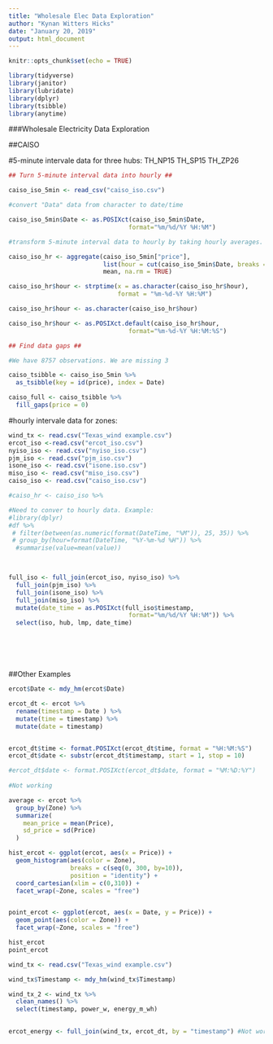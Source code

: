 ---
title: "Wholesale Elec Data Exploration"
author: "Kynan Witters Hicks"
date: "January 20, 2019"
output: html_document
---

```{r setup, include=FALSE}
knitr::opts_chunk$set(echo = TRUE)
```

```{r library, message = FALSE}

library(tidyverse)
library(janitor)
library(lubridate)
library(dplyr)
library(tsibble)
library(anytime)

```


###Wholesale Electricity Data Exploration

##CAISO

#5-minute intervale data for three hubs: 
TH_NP15
TH_SP15
TH_ZP26

```{r message=FALSE}

## Turn 5-minute interval data into hourly ##

caiso_iso_5min <- read_csv("caiso_iso.csv")

#convert "Data" data from character to date/time

caiso_iso_5min$Date <- as.POSIXct(caiso_iso_5min$Date,
                                 format="%m/%d/%Y %H:%M")

#transform 5-minute interval data to hourly by taking hourly averages. Note: transforms date/time into factor

caiso_iso_hr <- aggregate(caiso_iso_5min["price"],
                          list(hour = cut(caiso_iso_5min$Date, breaks = "hour")),
                          mean, na.rm = TRUE)

caiso_iso_hr$hour <- strptime(x = as.character(caiso_iso_hr$hour),
                              format = "%m-%d-%Y %H:%M")

caiso_iso_hr$hour <- as.character(caiso_iso_hr$hour)

caiso_iso_hr$hour <- as.POSIXct.default(caiso_iso_hr$hour,
                                 format="%m-%d-%Y %H:%M:%S")


```


```{r}

## Find data gaps ##

#We have 8757 observations. We are missing 3

caiso_tsibble <- caiso_iso_5min %>%
  as_tsibble(key = id(price), index = Date)

caiso_full <- caiso_tsibble %>% 
  fill_gaps(price = 0)

```



#hourly intervale data for zones: 

```{r data}

wind_tx <- read.csv("Texas_wind example.csv")
ercot_iso <-read.csv("ercot_iso.csv")
nyiso_iso <- read.csv("nyiso_iso.csv")
pjm_iso <- read.csv("pjm_iso.csv")
isone_iso <- read.csv("isone.iso.csv")
miso_iso <- read.csv("miso_iso.csv")
caiso_iso <- read.csv("caiso_iso.csv")

```

```{r merge_files}

#caiso_hr <- caiso_iso %>% 

#Need to conver to hourly data. Example:
#library(dplyr)
#df %>% 
 # filter(between(as.numeric(format(DateTime, "%M")), 25, 35)) %>% 
 # group_by(hour=format(DateTime, "%Y-%m-%d %H")) %>%
  #summarise(value=mean(value))
  


full_iso <- full_join(ercot_iso, nyiso_iso) %>% 
  full_join(pjm_iso) %>% 
  full_join(isone_iso) %>% 
  full_join(miso_iso) %>% 
  mutate(date_time = as.POSIXct(full_iso$timestamp,
                                 format="%m/%d/%Y %H:%M")) %>% 
  select(iso, hub, lmp, date_time)







```








##Other Examples

```{r wrangle}

ercot$Date <- mdy_hm(ercot$Date)

ercot_dt <- ercot %>%
  rename(timestamp = Date ) %>% 
  mutate(time = timestamp) %>% 
  mutate(date = timestamp)


ercot_dt$time <- format.POSIXct(ercot_dt$time, format = "%H:%M:%S")
ercot_dt$date <- substr(ercot_dt$timestamp, start = 1, stop = 10)

#ercot_dt$date <- format.POSIXct(ercot_dt$date, format = "%M:%D:%Y")
 
#Not working


```

```{r summarize}

average <- ercot %>% 
  group_by(Zone) %>% 
  summarize(
    mean_price = mean(Price),
    sd_price = sd(Price)
  )

```


```{r visualize}

hist_ercot <- ggplot(ercot, aes(x = Price)) +
  geom_histogram(aes(color = Zone),
                 breaks = c(seq(0, 300, by=10)),
                 position = "identity") +
  coord_cartesian(xlim = c(0,310)) +
  facet_wrap(~Zone, scales = "free")


point_ercot <- ggplot(ercot, aes(x = Date, y = Price)) +
  geom_point(aes(color = Zone)) +
  facet_wrap(~Zone, scales = "free")

hist_ercot
point_ercot

```

```{r energy_model}

wind_tx <- read.csv("Texas_wind example.csv")

wind_tx$Timestamp <- mdy_hm(wind_tx$Timestamp)

wind_tx_2 <- wind_tx %>% 
  clean_names() %>% 
  select(timestamp, power_w, energy_m_wh)
  

ercot_energy <- full_join(wind_tx, ercot_dt, by = "timestamp") #Not working

```

